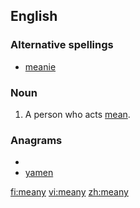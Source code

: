 ==English==

===Alternative spellings===
* [[meanie]]

===Noun===
{{en-noun|meanies}}

# {{informal}} A person who acts [[mean#Adjective|mean]].

===Anagrams===
* {{alphagram|aemny}}
* [[yamen#English|yamen]]

[[fi:meany]]
[[vi:meany]]
[[zh:meany]]